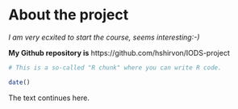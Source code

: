 
# About the project

*I am very ecxited to start the course, seems interesting:-)*

**My Github repository is** https://github.com/hshirvon/IODS-project

```r
# This is a so-called "R chunk" where you can write R code.

date()

```
The text continues here.


